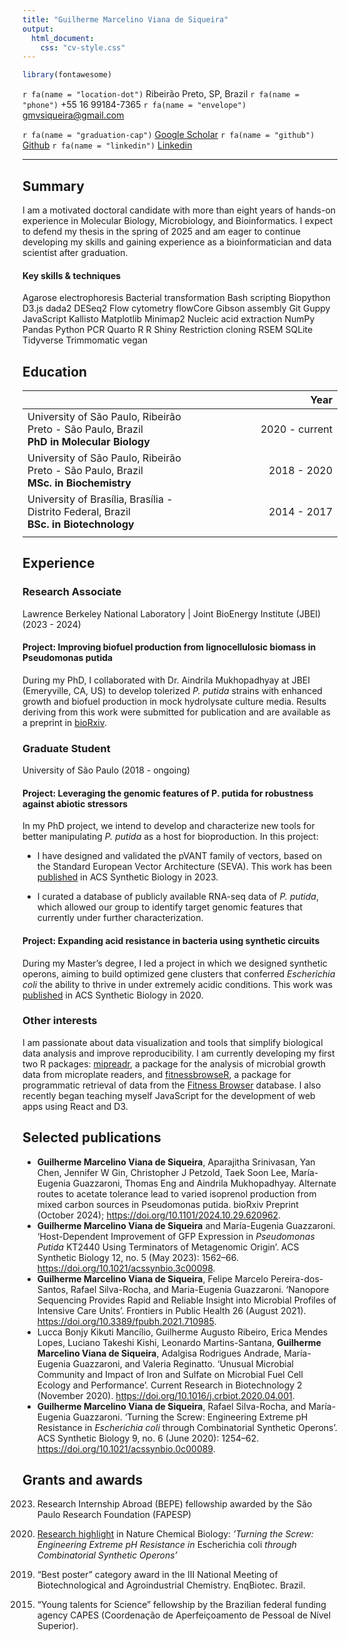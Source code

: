 ```yaml
---
title: "Guilherme Marcelino Viana de Siqueira"
output:
  html_document:
    css: "cv-style.css"
---
```


```r
library(fontawesome)
```

<div class="neat-icons">
<div class="personal-info">
  <span>`r fa(name = "location-dot")` Ribeirão Preto, SP, Brazil</span>
  <span>`r fa(name = "phone")` +55 16 99184-7365</span>
  <span>`r fa(name = "envelope")` [gmvsiqueira\@gmail.com](mailto:gmvsiqueira@gmail.com){.email}</span>
</div>
<div class="personal-info">
  <span>`r fa(name = "graduation-cap")` [Google Scholar](https://scholar.google.com.br/citations?user=m-KrmPEAAAAJ&hl=en%3EScholar)</span>
  <span>`r fa(name = "github")` [Github](https://github.com/viana-guilherme)</span>
  <span>`r fa(name = "linkedin")` [Linkedin](https://www.linkedin.com/in/guilheviana)</span>
</div>
</div>

<hr class="pretty-hr">

## Summary

I am a motivated doctoral candidate with more than eight years of hands-on experience in Molecular Biology, Microbiology, and Bioinformatics. I expect to defend my thesis in the spring of 2025 and am eager to continue developing my skills and gaining experience as a bioinformatician and data scientist after graduation.

#### Key skills & techniques
<div class="skill-list">
  <span>Agarose electrophoresis</span>
  <span>Bacterial transformation</span>
  <span>Bash scripting</span>
  <span>Biopython</span>
  <span>D3.js</span>
  <span>dada2</span>
  <span>DESeq2</span>
  <span>Flow cytometry</span>
  <span>flowCore</span>
  <span>Gibson assembly</span>
  <span>Git</span>
  <span>Guppy</span>
  <span>JavaScript</span>
  <span>Kallisto</span>
  <span>Matplotlib</span>
  <span>Minimap2</span>
  <span>Nucleic acid extraction</span>
  <span>NumPy</span>
  <span>Pandas</span>
  <span>Python</span>
  <span>PCR</span>
  <span>Quarto</span>
  <span>R</span>
  <span>R Shiny</span>
  <span>Restriction cloning</span>
  <span>RSEM</span>
  <span>SQLite</span>
  <span>Tidyverse</span>
  <span>Trimmomatic</span>
  <span>vegan</span>
</div>

## Education

|     |      Year      |
|:--|-:|
| <subtle><span>University of São Paulo, Ribeirão Preto </span><span>- São Paulo, Brazil</span></subtle> <br> **PhD in Molecular Biology** | 2020 - current |
| <subtle><span>University of São Paulo, Ribeirão Preto </span><span>- São Paulo, Brazil</span></subtle> <br> **MSc. in Biochemistry**     |  2018 - 2020   |
| <subtle><span>University of Brasília, Brasília </span><span>- Distrito Federal, Brazil</span></subtle> <br> **BSc. in Biotechnology**    |  2014 - 2017   |
|                                                                                                                |                |
## Experience

### Research Associate

<subtle>Lawrence Berkeley National Laboratory \| Joint BioEnergy Institute (JBEI) (2023 - 2024)</subtle>

#### <span class="highlight">Project: Improving biofuel production from lignocellulosic biomass in Pseudomonas putida </span>

During my PhD, I collaborated with Dr. Aindrila Mukhopadhyay at JBEI (Emeryville, CA, US) to develop tolerized _P. putida_ strains with enhanced growth and biofuel production in mock hydrolysate culture media. Results deriving from this work were submitted for publication and are available as a preprint in [bioRxiv](https://www.biorxiv.org/content/10.1101/2024.10.29.620962v1).

### Graduate Student

<subtle>University of São Paulo (2018 - ongoing)</subtle>

#### <span class="highlight">Project: Leveraging the genomic features of P. putida for robustness against abiotic stressors </span>

In my PhD project, we intend to develop and characterize new tools for better manipulating _P. putida_ as a host for bioproduction. In this project:

-   I have designed and validated the pVANT family of vectors, based on the Standard European Vector Architecture (SEVA). This work has been [published](https://doi.org/10.1021/acssynbio.3c00098) in ACS Synthetic Biology in 2023.

-   I curated a database of publicly available RNA-seq data of _P. putida_, which allowed our group to identify target genomic features that currently under further characterization.

#### <span class="highlight">Project: Expanding acid resistance in bacteria using synthetic circuits </span>

During my Master's degree, I led a project in which we designed synthetic operons, aiming to build optimized gene clusters that conferred *Escherichia coli* the ability to thrive in under extremely acidic conditions. This work was [published](https://doi.org/10.1021/acssynbio.0c00089) in ACS Synthetic Biology in 2020.

### Other interests

I am passionate about data visualization and tools that simplify biological data analysis and improve reproducibility. I am currently developing my first two R packages: [mipreadr](https://github.com/viana-guilherme/mipreadr), a package for the analysis of microbial growth data from microplate readers, and [fitnessbrowseR](https://github.com/viana-guilherme/fitnessbrowseR), a package for programmatic retrieval of data from the [Fitness Browser](https://fit.genomics.lbl.gov/cgi-bin/myFrontPage.cgi) database. I also recently began teaching myself JavaScript for the development of web apps using React and D3.

## Selected publications
<ul>
<li>**Guilherme Marcelino Viana de Siqueira**, Aparajitha Srinivasan, Yan Chen, Jennifer W Gin, Christopher J Petzold, Taek Soon Lee, María-Eugenia Guazzaroni, Thomas Eng and Aindrila Mukhopadhyay. Alternate routes to acetate tolerance lead to varied isoprenol production from mixed carbon sources in Pseudomonas putida. bioRxiv Preprint (October 2024); <https://doi.org/10.1101/2024.10.29.620962>.</li>

<li>**Guilherme Marcelino Viana de Siqueira** and María-Eugenia Guazzaroni. 'Host-Dependent Improvement of GFP Expression in _Pseudomonas Putida_ KT2440 Using Terminators of Metagenomic Origin'. ACS Synthetic Biology 12, no. 5 (May 2023): 1562--66. <https://doi.org/10.1021/acssynbio.3c00098>.</li>

<li>**Guilherme Marcelino Viana de Siqueira**, Felipe Marcelo Pereira-dos-Santos, Rafael Silva-Rocha, and Maria-Eugenia Guazzaroni. 'Nanopore Sequencing Provides Rapid and Reliable Insight into Microbial Profiles of Intensive Care Units'. Frontiers in Public Health 26 (August 2021). <https://doi.org/10.3389/fpubh.2021.710985>.</li>

<li>Lucca Bonjy Kikuti Mancílio, Guilherme Augusto Ribeiro, Erica Mendes Lopes, Luciano Takeshi Kishi, Leonardo Martins-Santana, **Guilherme Marcelino Viana de Siqueira**, Adalgisa Rodrigues Andrade, María-Eugenia Guazzaroni, and Valeria Reginatto. 'Unusual Microbial Community and Impact of Iron and Sulfate on Microbial Fuel Cell Ecology and Performance'. Current Research in Biotechnology 2 (November 2020). <https://doi.org/10.1016/j.crbiot.2020.04.001>. </li>

<li>**Guilherme Marcelino Viana de Siqueira**, Rafael Silva-Rocha, and María-Eugenia Guazzaroni. 'Turning the Screw: Engineering Extreme pH Resistance in *Escherichia coli* through Combinatorial Synthetic Operons'. ACS Synthetic Biology 9, no. 6 (June 2020): 1254--62. <https://doi.org/10.1021/acssynbio.0c00089>. </li>
</ul>

## Grants and awards
<div class="awards">
  <ol start="2023" class="aligned-list">
    <li>Research Internship Abroad (BEPE) fellowship awarded by the São Paulo Research Foundation (FAPESP)</li>
  </ol>
  <ol start="2020" class="aligned-list">
    <li>[Research highlight](https://www.nature.com/articles/s41589-020-0580-3) in Nature Chemical Biology: *'Turning the Screw: Engineering Extreme pH Resistance in* Escherichia coli *through Combinatorial Synthetic Operons'*</li>
  </ol>
  <ol start="2019" class="aligned-list">
    <li>"Best poster" category award in the III National Meeting of Biotechnological and Agroindustrial Chemistry. EnqBiotec. Brazil.</li>
  </ol>
  <ol start="2015" class="aligned-list">
    <li>"Young talents for Science" fellowship by the Brazilian federal funding agency CAPES (Coordenação de Aperfeiçoamento de Pessoal de Nível Superior).</li>
  </ol>
</div>
